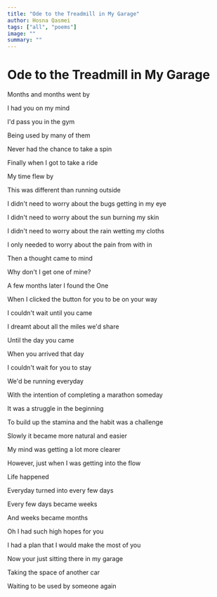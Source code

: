 ```yaml
---
title: "Ode to the Treadmill in My Garage"
author: Hosna Qasmei
tags: ["all", "poems"]
image: ""
summary: ""
---
```


# Ode to the Treadmill in My Garage

Months and months went by

I had you on my mind

I'd pass you in the gym

Being used by many of them

Never had the chance to take a spin

Finally when I got to take a ride

My time flew by

This was different than running outside

I didn't need to worry about the bugs getting in my eye

I didn't need to worry about the sun burning my skin

I didn't need to worry about the rain wetting my cloths

I only needed to worry about the pain from with in

Then a thought came to mind

Why don't I get one of mine?

A few months later I found the One

When I clicked the button for you to be on your way

I couldn't wait until you came

I dreamt about all the miles we'd share

Until the day you came

When you arrived that day

I couldn't wait for you to stay

We'd be running everyday

With the intention of completing a marathon someday

It was a struggle in the beginning

To build up the stamina and the habit was a challenge

Slowly it became more natural and easier

My mind was getting a lot more clearer

However, just when I was getting into the flow

Life happened

Everyday turned into every few days

Every few days became weeks

And weeks became months

Oh I had such high hopes for you

I had a plan that I would make the most of you

Now your just sitting there in my garage

Taking the space of another car

Waiting to be used by someone again
